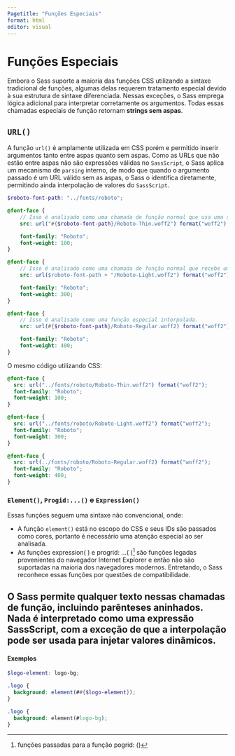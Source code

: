 ```yaml
---
Pagetitle: "Funções Especiais"
format: html
editor: visual
---
```


# Funções Especiais

Embora o Sass suporte a maioria das funções CSS utilizando a sintaxe tradicional de funções, algumas delas requerem tratamento especial devido à sua estrutura de sintaxe diferenciada. Nessas exceções, o Sass emprega lógica adicional para interpretar corretamente os argumentos. Todas essas chamadas especiais de função retornam **strings sem aspas**.

## `URL()`

A função `url()` é amplamente utilizada em CSS porém e permitido inserir argumentos tanto entre aspas quanto sem aspas. Como as URLs que não estão entre aspas não são expressões válidas no `SassScript`, o Sass aplica um mecanismo de `parsing` interno, de modo que quando o argumento passado é um URL válido sem as aspas, o Sass o identifica diretamente, permitindo ainda interpolação de valores do `SassScript`.

``` .scss
$roboto-font-path: "../fonts/roboto";

@font-face {
    // Isso é analisado como uma chamada de função normal que usa uma string entre aspas.
    src: url("#{$roboto-font-path}/Roboto-Thin.woff2") format("woff2");

    font-family: "Roboto";
    font-weight: 100;
}

@font-face {
    // Isso é analisado como uma chamada de função normal que recebe uma expressão aritmética.
    src: url($roboto-font-path + "/Roboto-Light.woff2") format("woff2");

    font-family: "Roboto";
    font-weight: 300;
}

@font-face {
    // Isso é analisado como uma função especial interpolada.
    src: url(#{$roboto-font-path}/Roboto-Regular.woff2) format("woff2");

    font-family: "Roboto";
    font-weight: 400;
}
```

O mesmo código utilizando CSS:

``` .css
@font-face {
  src: url("../fonts/roboto/Roboto-Thin.woff2") format("woff2");
  font-family: "Roboto";
  font-weight: 100;
}

@font-face {
  src: url("../fonts/roboto/Roboto-Light.woff2") format("woff2");
  font-family: "Roboto";
  font-weight: 300;
}

@font-face {
  src: url(../fonts/roboto/Roboto-Regular.woff2) format("woff2");
  font-family: "Roboto";
  font-weight: 400;
}
```

### `Element()`, `Progid:...()` e `Expression()`

Essas funções seguem uma sintaxe não convencional, onde:

-   A função `element()` está no escopo do CSS e seus IDs são passados como cores, portanto é necessário uma atenção especial ao ser analisada.
-   As funções expression( ) e progrid: ...( )[^1] são funções legadas provenientes do navegador Internet Explorer e então não são suportadas na maioria dos navegadores modernos. Entretando, o Sass reconhece essas funções por questões de compatibilidade.

::: callout-important
## O Sass permite qualquer texto nessas chamadas de função, incluindo parênteses aninhados. Nada é interpretado como uma expressão SassScript, com a exceção de que a interpolação pode ser usada para injetar valores dinâmicos.
:::

#### Exemplos

``` .scss
$logo-element: logo-bg;

.logo {
  background: element(##{$logo-element});
}
```

``` .css
.logo {
  background: element(#logo-bg);
}
```

[^1]: funções passadas para a função pogrid: ()
